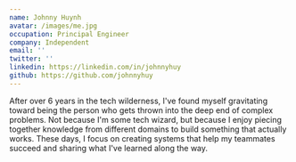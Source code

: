 ```yaml
---
name: Johnny Huynh
avatar: /images/me.jpg
occupation: Principal Engineer
company: Independent
email: ''
twitter: ''
linkedin: https://linkedin.com/in/johnnyhuy
github: https://github.com/johnnyhuy
---
```


After over 6 years in the tech wilderness, I've found myself gravitating toward being the person who gets thrown into the deep end of complex problems. Not because I'm some tech wizard, but because I enjoy piecing together knowledge from different domains to build something that actually works. These days, I focus on creating systems that help my teammates succeed and sharing what I've learned along the way.

